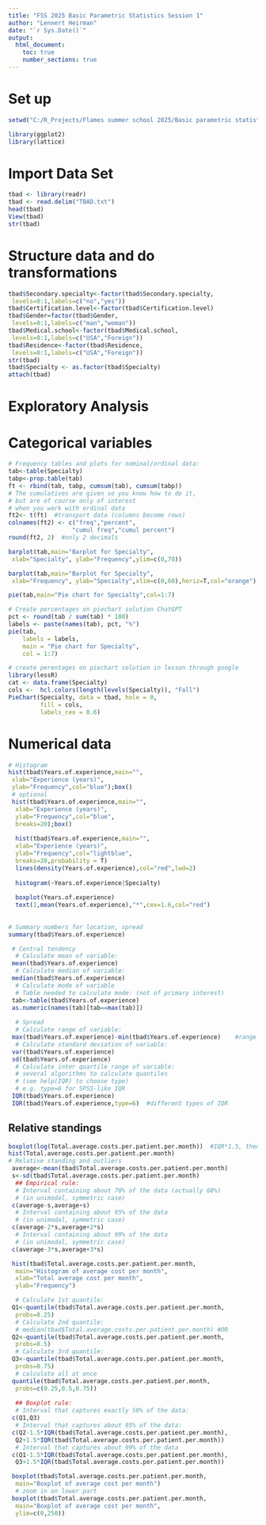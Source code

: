 ```yaml
---
title: "FSS 2025 Basic Parametric Statistics Session 1"
author: "Lennert Heirman"
date: "`r Sys.Date()`"
output: 
  html_document: 
    toc: true
    number_sections: true
---
```

# Set up
```r
setwd("C:/R_Projects/Flames summer school 2025/Basic parametric statistics/Session 1")

library(ggplot2)
library(lattice)
```

# Import Data Set
```r
tbad <- library(readr)
tbad <- read.delim("TBAD.txt")
head(tbad)
View(tbad)
str(tbad)
```

# Structure data and do transformations
```r
tbad$Secondary.specialty<-factor(tbad$Secondary.specialty,
 levels=0:1,labels=c("no","yes"))
tbad$Certification.level<-factor(tbad$Certification.level)
tbad$Gender=factor(tbad$Gender,
 levels=0:1,labels=c("man","woman"))
tbad$Medical.school<-factor(tbad$Medical.school,
 levels=0:1,labels=c("USA","Foreign"))
tbad$Residence<-factor(tbad$Residence,
 levels=0:1,labels=c("USA","Foreign"))
str(tbad)
tbad$Specialty <- as.factor(tbad$Specialty)
attach(tbad)
```

# Exploratory Analysis

# Categorical variables
```r
# Frequency tables and plots for nominal/ordinal data:
tab<-table(Specialty)
tabp<-prop.table(tab)
ft <- rbind(tab, tabp, cumsum(tab), cumsum(tabp))			
# The cumulatives are given so you know how to do it, 
# but are of course only of interest 
# when you work with ordinal data
ft2<- t(ft)  #transport data (columns become rows)
colnames(ft2) <- c("freq","percent",
                  "cumul freq","cumul percent")
round(ft2, 2)  #only 2 decimals

barplot(tab,main="Barplot for Specialty", 
 xlab="Specialty", ylab="Frequency",ylim=c(0,70))

barplot(tab,main="Barplot for Specialty", 
 xlab="Frequency", ylab="Specialty",xlim=c(0,60),horiz=T,col="orange")

pie(tab,main="Pie chart for Specialty",col=1:7)

# Create percentages on piechart solution ChatGPT
pct <- round(tab / sum(tab) * 100)
labels <- paste(names(tab), pct, "%")
pie(tab,
    labels = labels,
    main = "Pie chart for Specialty",
    col = 1:7)

# create perentages on piechart solution in lesson through google
library(lessR)
cat <- data.frame(Specialty)
cols <-  hcl.colors(length(levels(Specialty)), "Fall")
PieChart(Specialty, data = tbad, hole = 0,
         fill = cols,
         labels_cex = 0.6)
```

# Numerical data
```r
# Histogram
hist(tbad$Years.of.experience,main="",
 xlab="Experience (years)",
 ylab="Frequency",col="blue");box()
 # optional
 hist(tbad$Years.of.experience,main="",
  xlab="Experience (years)",
  ylab="Frequency",col="blue",
  breaks=20);box()
 
  hist(tbad$Years.of.experience,main="",
  xlab="Experience (years)",
  ylab="Frequency",col="lightblue",
  breaks=20,probability = T)
  lines(density(Years.of.experience),col="red",lwd=2)
  
  histogram(~Years.of.experience|Specialty)
  
  boxplot(Years.of.experience)
  text(1,mean(Years.of.experience),"*",cex=1.6,col="red")
  
  
# Summary numbers for location, spread
summary(tbad$Years.of.experience)

 # Central tendency
  # Calculate mean of variable:
 mean(tbad$Years.of.experience)		
  # Calculate median of variable:
 median(tbad$Years.of.experience)		
  # Calculate mode of variable
  # Table needed to calculate mode: (not of primary interest)
 tab<-table(tbad$Years.of.experience)	
 as.numeric(names(tab)[tab==max(tab)])	
 
  # Spread
  # Calculate range of variable:
 max(tbad$Years.of.experience)-min(tbad$Years.of.experience)	#range
  # Calculate standard deviation of variable:
 var(tbad$Years.of.experience)	
 sd(tbad$Years.of.experience)	 	
  # Calculate inter quartile range of variable: 
  # several algorithms to calculate quantiles 
  # (see help(IQR) to choose type)
  # e.g. type=6 for SPSS-like IQR
 IQR(tbad$Years.of.experience)		
 IQR(tbad$Years.of.experience,type=6)  #different types of IQR

```

## Relative standings
```r
boxplot(log(Total.average.costs.per.patient.per.month))  #IQR*1.5, then you add that to upper quartile, points above that are potential outliers, you remove them from analysis, do analysis and look if there are different outcomes, then you include both analysis (not remove outliers because potential values)
hist(Total.average.costs.per.patient.per.month)
# Relative standing and outliers
 average<-mean(tbad$Total.average.costs.per.patient.per.month)
 s<-sd(tbad$Total.average.costs.per.patient.per.month)
  ## Empirical rule:
  # Interval containing about 70% of the data (actually 68%)
  # (in unimodal, symmetric case)
 c(average-s,average+s)			
  # Interval containing about 95% of the data 
  # (in unimodal, symmetric case)
 c(average-2*s,average+2*s)			
  # Interval containing about 99% of the data 
  # (in unimodal, symmetric case)
 c(average-3*s,average+3*s)			

 hist(tbad$Total.average.costs.per.patient.per.month,
  main="Histogram of average cost per month",
  xlab="Total average cost per month",
  ylab="Frequency")

  # Calculate 1st quantile:
 Q1<-quantile(tbad$Total.average.costs.per.patient.per.month,
  probs=0.25)		
  # Calculate 2nd quantile:
  # median(tbad$Total.average.costs.per.patient.per.month) #OR
 Q2<-quantile(tbad$Total.average.costs.per.patient.per.month,
  probs=0.5)		
  # Calculate 3rd quantile:
 Q3<-quantile(tbad$Total.average.costs.per.patient.per.month,
  probs=0.75)	
  # calculate all at once
 quantile(tbad$Total.average.costs.per.patient.per.month,
  probs=c(0.25,0.5,0.75))
 
  ## Boxplot rule:
  # Interval that captures exactly 50% of the data:
 c(Q1,Q3)															
  # Interval that captures about 95% of the data:
 c(Q2-1.5*IQR(tbad$Total.average.costs.per.patient.per.month),
  Q2+1.5*IQR(tbad$Total.average.costs.per.patient.per.month))	
  # Interval that captures about 99% of the data
 c(Q1-1.5*IQR(tbad$Total.average.costs.per.patient.per.month),
  Q3+1.5*IQR(tbad$Total.average.costs.per.patient.per.month))	

 boxplot(tbad$Total.average.costs.per.patient.per.month,
  main="Boxplot of average cost per month")
  # zoom in on lower part
 boxplot(tbad$Total.average.costs.per.patient.per.month,
  main="Boxplot of average cost per month",
  ylim=c(0,250))
```

